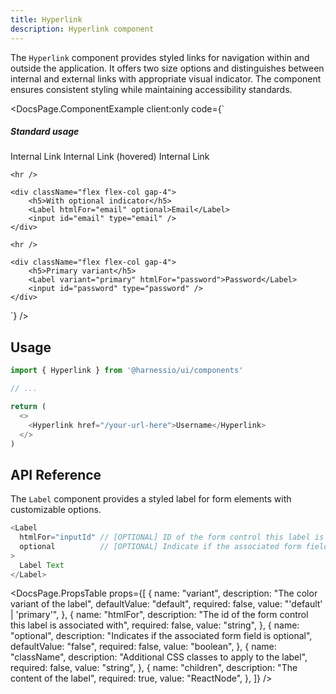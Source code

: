 ```yaml
---
title: Hyperlink
description: Hyperlink component
---
```


The `Hyperlink` component provides styled links for navigation within and outside the application. It offers two size options and distinguishes between internal and external links with appropriate visual indicator. The component ensures consistent styling while maintaining accessibility standards.


<DocsPage.ComponentExample
  client:only
  code={`<div className="flex gap-4">
    <div className="flex flex-col gap-4">
        <h5>Standard usage</h5>
        <Hyperlink href="/my-link">Internal Link</Hyperlink>
        <Hyperlink href="/my-link" data-state="hovered">Internal Link (hovered)</Hyperlink>
        <Hyperlink href="/my-link" data-state="visited">Internal Link</Hyperlink>
    </div>

    <hr />

    <div className="flex flex-col gap-4">
        <h5>With optional indicator</h5>
        <Label htmlFor="email" optional>Email</Label>
        <input id="email" type="email" />
    </div>

    <hr />

    <div className="flex flex-col gap-4">
        <h5>Primary variant</h5>
        <Label variant="primary" htmlFor="password">Password</Label>
        <input id="password" type="password" />
    </div>

</div>`}
/>

## Usage

```typescript jsx
import { Hyperlink } from '@harnessio/ui/components'

// ...

return (
  <>
    <Hyperlink href="/your-url-here">Username</Hyperlink>
  </>
)
```

## API Reference

The `Label` component provides a styled label for form elements with customizable options.

```typescript jsx
<Label
  htmlFor="inputId" // [OPTIONAL] ID of the form control this label is associated with
  optional          // [OPTIONAL] Indicate if the associated form field is optional
>
  Label Text
</Label>
```

<DocsPage.PropsTable
  props={[
    {
      name: "variant",
      description: "The color variant of the label",
      defaultValue: "default",
      required: false,
      value: "'default' | 'primary'",
    },
    {
      name: "htmlFor",
      description: "The id of the form control this label is associated with",
      required: false,
      value: "string",
    },
    {
      name: "optional",
      description: "Indicates if the associated form field is optional",
      defaultValue: "false",
      required: false,
      value: "boolean",
    },
    {
      name: "className",
      description: "Additional CSS classes to apply to the label",
      required: false,
      value: "string",
    },
    {
      name: "children",
      description: "The content of the label",
      required: true,
      value: "ReactNode",
    },
  ]}
/>
